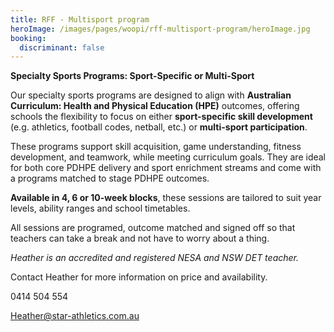 ```yaml
---
title: RFF - Multisport program
heroImage: /images/pages/woopi/rff-multisport-program/heroImage.jpg
booking:
  discriminant: false
---
```

**Specialty Sports Programs: Sport-Specific or Multi-Sport**

Our specialty sports programs are designed to align with **Australian Curriculum: Health and Physical Education (HPE)** outcomes, offering schools the flexibility to focus on either **sport-specific skill development** (e.g. athletics, football codes, netball, etc.) or **multi-sport participation**.

These programs support skill acquisition, game understanding, fitness development, and teamwork, while meeting curriculum goals. They are ideal for both core PDHPE delivery and sport enrichment streams and come with a programs matched to stage PDHPE outcomes.

**Available in 4, 6 or 10-week blocks**, these sessions are tailored to suit year levels, ability ranges and school timetables.

All sessions are programed, outcome matched and signed off so that teachers can take a break and not have to worry about a thing.&#x20;

*Heather is an accredited and registered NESA and NSW DET teacher.*&#x20;

Contact Heather for more information on price and availability.

0414 504 554

[Heather@star-athletics.com.au](mailto:Heather@star-athletics.com.au)

